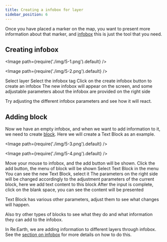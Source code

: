 ```yaml
---
title: Creating a infobox for layer
sidebar_position: 6
---
```


Once you have placed a marker on the map, you want to present more information about that marker, and [infobox](/user-manual/infobox/overview) this is just the tool that you need.

## Creating infobox

<Image path={require('./img/5-1.png').default} />

<Image path={require('./img/5-2.png').default} />

<Order>
  <ListByNumber>
    Select layer
  </ListByNumber>
  <ListByNumber>
    Select the infobox tag
  </ListByNumber>
  <ListByNumber>
    Click on the create infobox button to create an infobox
  </ListByNumber>
  <ListByNumber>
    The new infobox will appear on the screen, and some adjustable parameters about the infobox are provided on the right side
  </ListByNumber>
</Order>

Try adjusting the different infobox parameters and see how it will react.

## Adding block

Now we have an empty infobox, and when we want to add information to it, we need to create [block](/user-manual/infobox/add-a-new-block). Here we will create a Text Block as an example.

<Image path={require('./img/5-3.png').default} />

<Image path={require('./img/5-4.png').default} />

<Order>
  <ListByNumber>
    Move your mouse to infobox, and the add button will be shown. Click the add button, the menu of block will be shown
  </ListByNumber>
  <ListByNumber>
    Select Text Block in the menu
  </ListByNumber>
  <ListByNumber>
    You can see the new Text Block, select it
  </ListByNumber>
  <ListByNumber>
    The parameters on the right side will be changed accordingly to the adjustment parameters of the current block, here we add text content to this block
  </ListByNumber>
  <ListByNumber>
    After the input is complete, click on the blank space, you can see the content will be presented
  </ListByNumber>
</Order>

Text Block has various other parameters, adjust them to see what changes will happen.

Also try other types of blocks to see what they do and what information they can add to the infobox.

In Re:Earth, we are adding information to different layers through infobox. See the [section on infobox](http://localhost:3000/user-manual/infobox/overview) for more details on how to do this.

